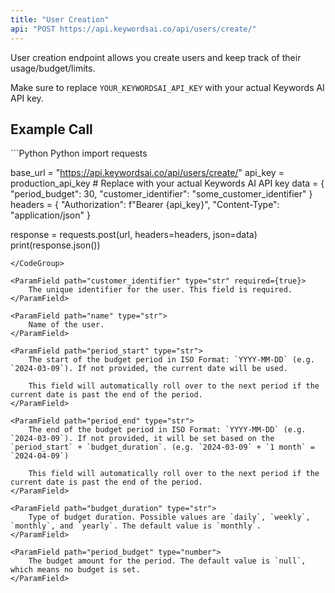 ```yaml
---
title: "User Creation"
api: "POST https://api.keywordsai.co/api/users/create/"
---
```


User creation endpoint allows you create users and keep track of their usage/budget/limits.

Make sure to replace `YOUR_KEYWORDSAI_API_KEY` with your actual Keywords AI API key.

## Example Call
<CodeGroup>
```Python Python
import requests

base_url = "https://api.keywordsai.co/api/users/create/"
api_key = production_api_key # Replace with your actual Keywords AI API key
data = {
    "period_budget": 30,
    "customer_identifier": "some_customer_identifier"
}
headers = {
    "Authorization": f"Bearer {api_key}",
    "Content-Type": "application/json"
}

response = requests.post(url, headers=headers, json=data)
print(response.json())
```
</CodeGroup>

<ParamField path="customer_identifier" type="str" required={true}>
    The unique identifier for the user. This field is required.
</ParamField>

<ParamField path="name" type="str">
    Name of the user.
</ParamField>

<ParamField path="period_start" type="str">
    The start of the budget period in ISO Format: `YYYY-MM-DD` (e.g. `2024-03-09`). If not provided, the current date will be used.

    This field will automatically roll over to the next period if the current date is past the end of the period.
</ParamField>

<ParamField path="period_end" type="str">
    The end of the budget period in ISO Format: `YYYY-MM-DD` (e.g. `2024-03-09`). If not provided, it will be set based on the `period_start` + `budget_duration`. (e.g. `2024-03-09` + `1 month` = `2024-04-09`)

    This field will automatically roll over to the next period if the current date is past the end of the period.
</ParamField>

<ParamField path="budget_duration" type="str">
    Type of budget duration. Possible values are `daily`, `weekly`, `monthly`, and `yearly`. The default value is `monthly`.
</ParamField>

<ParamField path="period_budget" type="number">
    The budget amount for the period. The default value is `null`, which means no budget is set.
</ParamField>




